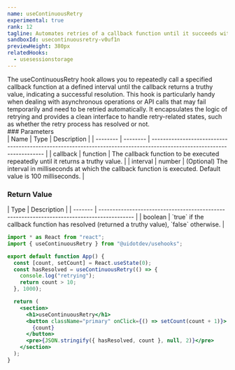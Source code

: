 ```yaml
---
name: useContinuousRetry
experimental: true
rank: 12
tagline: Automates retries of a callback function until it succeeds with useContinuousRetry
sandboxId: usecontinuousretry-v0uf1n
previewHeight: 380px
relatedHooks:
  - usesessionstorage
---
```



<HookDescription name={frontmatter.name}>
  The useContinuousRetry hook allows you to repeatedly call a specified callback
  function at a defined interval until the callback returns a truthy value,
  indicating a successful resolution. This hook is particularly handy when
  dealing with asynchronous operations or API calls that may fail temporarily
  and need to be retried automatically. It encapsulates the logic of retrying
  and provides a clean interface to handle retry-related states, such as whether
  the retry process has resolved or not.
</HookDescription>

<div class="reference">
  ### Parameters

  <div class="table-container">
  | Name     | Type     | Description                                                                                                            |
  | -------- | -------- | ---------------------------------------------------------------------------------------------------------------------- |
  | callback | function | The callback function to be executed repeatedly until it returns a truthy value.                                       |
  | interval | number   | (Optional) The interval in milliseconds at which the callback function is executed. Default value is 100 milliseconds. |
  </div>

  ### Return Value

  <div class="table-container">
  | Type    | Description                                                                                |
  | ------- | ------------------------------------------------------------------------------------------ |
  | boolean | `true` if the callback function has resolved (returned a truthy value), `false` otherwise. |
  </div>
</div>

<CodePreview
  sandboxId={frontmatter.sandboxId}
  previewHeight={frontmatter.previewHeight}
/>

<StaticCodeContainer>

```jsx
import * as React from "react";
import { useContinuousRetry } from "@uidotdev/usehooks";

export default function App() {
  const [count, setCount] = React.useState(0);
  const hasResolved = useContinuousRetry(() => {
    console.log("retrying");
    return count > 10;
  }, 1000);

  return (
    <section>
      <h1>useContinuousRetry</h1>
      <button className="primary" onClick={() => setCount(count + 1)}>
        {count}
      </button>
      <pre>{JSON.stringify({ hasResolved, count }, null, 2)}</pre>
    </section>
  );
}
```

</StaticCodeContainer>
